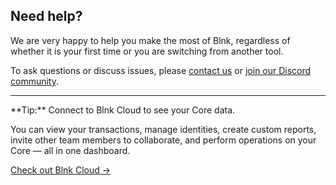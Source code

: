 ## Need help?

We are very happy to help you make the most of Blnk, regardless of whether it is your first time or you are switching from another tool.

To ask questions or discuss issues, please [contact us](mailto:support@blnkfinance.com) or [join our Discord community](https://discord.gg/7WNv94zPpx). 

---

<Tip>
  **Tip:** Connect to Blnk Cloud to see your Core data.
  
  You can view your transactions, manage identities, create custom reports, invite other team members to collaborate, and perform operations on your Core — all in one dashboard. 

  [Check out Blnk Cloud →](https://www.blnkfinance.com/products/cloud)
</Tip>